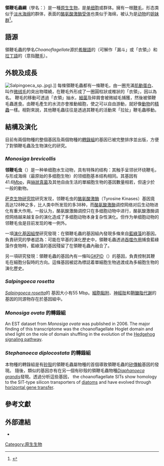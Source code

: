 {{專家}}
{{Automatic Taxobox
| fossil_range = 目前没有已知的化石，分子钟证据表示起源于1050-800Ma<ref name="Wegener-Parfrey et al. 2011">{{cite journal | vauthors = Parfrey LW, Lahr DJ, Knoll AH, Katz LA | title = Estimating the timing of early eukaryotic diversification with multigene molecular clocks | journal = Proceedings of the National Academy of Sciences of the United States of America | volume = 108 | issue = 33 | pages = 13624–9 | date = August 2011 | pmid = 21810989 | pmc = 3158185 | doi = 10.1073/pnas.1110633108 | bibcode = 2011PNAS..10813624P }}</ref>
| image = Cronoflagelado2.svg
| image2 = Choanoflagellates_(Méchnikov).png
| taxon = Choanoflagellate
| subdivision_ranks = [[科|科]]與[[屬|屬]]
| subdivision = 
* Codonosigidae 
**Monosiga
**Codosiga
**Codonocladium
**Desmarella
**Astrosiga
**Sphaeroeca
**Proterospongia
* Salpingoecidae
**Chanoeca
**Salpingoeca
**Pachysoeca
**Diploeca
* Acanthoecidae
**Bicosta
**Calliacantha
**Diaphanoeca
**Crinolina
**Acanthoeca
**Acanthoecopsis
**Savillea
**Diplotheca
**Parvicorbicula
**Pleurasiga
**Stephanoeca
**Saepicula
}}
'''領鞭毛蟲綱'''（學名：{{lang|la|Choanoflagellate}}）是一種[[原生生物|原生生物]]，是[[单细胞|单细胞]]或群体。擁有一根[[鞭毛|鞭毛]]，形态类似于[[淡水海绵|淡水海绵]]的群体，表面的[[酪氨酸激酶受体|酪氨酸激酶受体]]也类似于海绵，被认为是[[动物|动物]]的[[姐妹群|姐妹群]]<ref>{{cite book|author1=吴相钰|author2=陈守良 |author3=葛明德 |title=陈阅增普通生物学|url=https://archive.org/details/chenyuezengputon0004unse|edition=4|year=2014|publisher=高等教育出版社|isbn=9787040396317}}</ref>。

==語源==
領鞭毛蟲的學名''Choanoflagellate''源於[[希臘語|希臘語]]的{{lang|grc|''Khoanē''}}（可解作「漏斗」或「衣領」）和[[拉丁語|拉丁語]]的{{lang|la|''flagellum''}}（意指[[鞭毛|鞭毛]]）。

==外貌及成長==
[[File:Salpingoeca_sp..jpg|thumb]]).]]
每條領鞭毛蟲都有一條鞭毛，由一圈充滿[[肌動蛋白|肌動蛋白]]、叫作[[微绒毛|微绒毛]]的突出物環繞，在鞭毛外形成了一圈圓柱狀或椎狀的「衣領」，因以為名。
鞭毛的移動可透過「衣領」抽水，[[細菌|細菌]]及碎屑會被微絨毛捕獲，然後被領鞭毛蟲進食。由鞭毛產生的水流亦會推動細胞，使之可以自由游動，就好像[[動物|動物]]的[[精蟲|精蟲]]一樣。相對來說，其他鞭毛蟲往往是透過其鞭毛的活動來「拉扯」鞭毛蟲移動。

==結構及演化==
目前有兩個物種的整個基因及兩個物種的[[轉錄組|轉錄組]]的基因已被完整排序並出版，方便了對領鞭毛蟲及生物演化的研究。

===''Monosiga brevicollis''===
'''领鞭毛虫'''（{{lang|la|'''''Monosiga brevicollis'''''}}）是一种单细胞水生动物，具有特殊的结构：其触手呈领状环绕鞭毛，与形成海绵（最原始的多细胞生物）的领细胞基本结构相同。其基因有41.6[[鹼基對|Mbp]]，與[[絲狀真菌|絲狀真菌]]及其他自由生活的單細胞生物的基因數量相若，但遠少於一般的動物。

[[萨克生物研究院|萨克生物研究院]]研究发现，领鞭毛虫的[[酪氨酸激酶|酪氨酸激酶]]（Tyrosine Kinases）基因竟高达128种之多，比人类中所发现的多38种，而[[酪氨酸激酶|酪氨酸激酶]]调控网络对后生动物进化有重大作用。一般认为，酪氨酸激酶调控只在多细胞动物中进行，酪氨酸激酶调控网络越来越复杂的演化造成了多细胞动物本身复杂性演化。但作为单细胞动物的领鞭毛虫是目前发现的唯一例外。

一項[[演化基因組學|演化基因組學]]研究發現：在領鞭毛蟲的基因組內發現多條來自[[藍綠藻|藍綠藻]]的基因。負責研究的學者認為：可能在早基的演化歷史中，領鞭毛蟲透過[[吞噬作用|吞噬作用]]捕食藍綠藻作食物時，藍綠藻的基因殘留了在領鞭毛蟲內融合了。

另一項研究發現：領鞭毛蟲的基因內有一條叫[[GKPID|GKPID]]（{{lang|en|GK Protein-interaction domain}}）的基因，負責控制其鞭毛在細胞分裂時的方向。這條基因被認為標誌着單細胞生物過渡成為多細胞生物的演化歷史。

===''Salpingoeca rosetta''===

''[[Salpingoeca_rosetta|Salpingoeca rosetta]]''的
基因大小有55 Mbp。[[細胞黏附|細胞黏附]]、[[神經肽|神經肽]]和[[鞘醣脂代謝|鞘醣脂代謝]]的基因的同源物存在於基因組中。

===''Monosiga ovata'' 的轉錄組===
An EST dataset from ''Monosiga ovata'' was published in 2006. The major finding of this transcriptome was the choanoflagellate Hoglet domain and shed light on the role of domain shuffling in the evolution of the [[Hedgehog_signaling_pathway|Hedgehog signaling pathway]].

===''Stephanoeca diplocostata'' 的轉錄組===
本物種的轉錄組是有[[砂殼|砂殼]]的領鞭毛蟲屬物種的首個導致領鞭毛蟲的[[矽傳輸|矽傳輸]]基因的發現。
隨後，類似的基因亦有在另一個有砂殼的領鞭毛蟲物種''[[Diaphanoeca_grandis|Diaphanoeca grandis]]''發現。透過分析這些基因，
the choanoflagellate SITs show homology to the SIT-type silicon transporters of [[diatoms|diatoms]] and have evolved through [[horizontal_gene_transfer|horizontal gene transfer]].

==參考文獻==
{{reflist}}

==外部連結==
{{Commonscat|Choanoflagellate}}
*{{Wikispecies-inline|Choanoflagellate}}

{{真核生物}}
{{Taxonbar}}

[[Category:原生生物|Category:原生生物]]